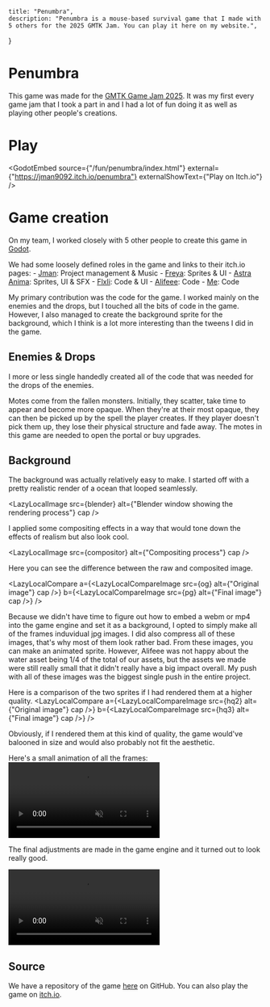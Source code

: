 

    title: "Penumbra",
    description: "Penumbra is a mouse-based survival game that I made with 5 others for the 2025 GMTK Jam. You can play it here on my website.",
}

# Penumbra

<LazyLocalImage src={image} />

This game was made for the [GMTK Game Jam 2025](https://itch.io/jam/gmtk-2025). It was my first every game jam that I took a part in and I had a lot of fun doing it as well as playing other people's creations.

# Play

<GodotEmbed
source={"/fun/penumbra/index.html"}
external={"https://jman9092.itch.io/penumbra"}
externalShowText={"Play on Itch.io"}
/>

# Game creation

On my team, I worked closely with 5 other people to create this game in [Godot](https://godotengine.org/).

We had some loosely defined roles in the game and links to their itch.io pages:
    - [Jman](https://jman9092.itch.io/): Project management & Music
    - [Freya](https://nanofreya.itch.io/): Sprites & UI
    - [Astra Anima](https://astraanima.itch.io/): Sprites, UI & SFX
    - [Flxli](https://flxli227.itch.io/): Code & UI
    - [Alifeee](https://alifeee.itch.io/): Code
    - [Me](https://rijndael1998.itch.io/): Code


My primary contribution was the code for the game. I worked mainly on the enemies and the drops, but I touched all the bits of code in the game. However, I also managed to create the background sprite for the background, which I think is a lot more interesting than the tweens I did in the game.

## Enemies & Drops
I more or less single handedly created all of the code that was needed for the drops of the enemies. 

Motes come from the fallen monsters. Initially, they scatter, take time to appear and become more opaque. When they're at their most opaque, they can then be picked up by the spell the player creates. If they player doesn't pick them up, they lose their physical structure and fade away. The motes in this game are needed to open the portal or buy upgrades.

## Background
The background was actually relatively easy to make. I started off with a pretty realistic render of a ocean that looped seamlessly.

<LazyLocalImage src={blender} alt={"Blender window showing the rendering process"} cap />

I applied some compositing effects in a way that would tone down the effects of realism but also look cool.

<LazyLocalImage src={compositor} alt={"Compositing process"} cap />

Here you can see the difference between the raw and composited image.

<LazyLocalCompare
a={<LazyLocalCompareImage src={og} alt={"Original image"} cap />}
b={<LazyLocalCompareImage src={pg} alt={"Final image"} cap />}
/>


Because we didn't have time to figure out how to embed a webm or mp4 into the game engine and set it as a background, I opted to simply make all of the frames induvidual jpg images. I did also compress all of these images, that's why most of them look rather bad. From these images, you can make an animated sprite. However, Alifeee was not happy about the water asset being 1/4 of the total of our assets, but the assets we made were still really small that it didn't really have a big impact overall. My push with all of these images was the biggest single push in the entire project.

Here is a comparison of the two sprites if I had rendered them at a higher quality.
<LazyLocalCompare
a={<LazyLocalCompareImage src={hq2} alt={"Original image"} cap />}
b={<LazyLocalCompareImage src={hq3} alt={"Final image"} cap />}
/>

Obviously, if I rendered them at this kind of quality, the game would've balooned in size and would also probably not fit the aesthetic.


Here's a small animation of all the frames:
<video controls autoPlay muted loop>
<source src="/penumbra_bg.webm" type="video/webm"/>
</video>

The final adjustments are made in the game engine and it turned out to look really good.

<video controls autoPlay muted loop>
<source src="/penumbra_blank.webm" type="video/webm"/>
</video>

## Source 
We have a repository of the game [here](https://github.com/alifeee/penumbra) on GitHub. You can also play the game on [itch.io](https://jman9092.itch.io/penumbra).

